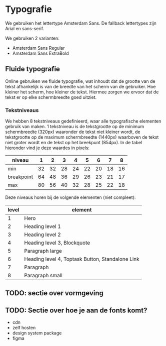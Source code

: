 # Typografie

We gebruiken het lettertype Amsterdam Sans. De fallback lettertypes zijn Arial en sans-serif.

We gebruiken 2 varianten:

- Amsterdam Sans Regular
- Amsterdam Sans ExtraBold

## Fluide typografie

Online gebruiken we fluide typografie, wat inhoudt dat de grootte van de tekst afhankelijk is van de breedte van het scherm van de gebruiker. Hoe kleiner het scherm, hoe kleiner de tekst. Hiermee zorgen we ervoor dat de tekst er op elke schermbreedte goed uitziet.

### Tekstniveaus

We hebben 8 tekstniveaus gedefinieerd, waar alle typografische elementen gebruik van maken. 1 tekstniveau is de tekstgrootte op de minimum schermbreedte (320px) waaronder de tekst niet kleiner wordt, de tekstgrootte op de maximum schermbreedte (1440px) waarboven de tekst niet groter wordt en de tekst op het breekpunt (854px). In de tabel hieronder vind je deze waardes in pixels:

| niveau     | 1   | 2   | 3   | 4   | 5   | 6   | 7   | 8   |
| ---------- | --- | --- | --- | --- | --- | --- | --- | --- |
| min        | 32  | 32  | 28  | 24  | 22  | 20  | 18  | 16  |
| breakpoint | 64  | 48  | 36  | 29  | 26  | 23  | 21  | 17  |
| max        | 80  | 56  | 40  | 32  | 28  | 25  | 22  | 18  |

Deze niveaus horen bij de volgende elementen (niet compleet):

| level | element                                          |
| ----- | ------------------------------------------------ |
| 1     | Hero                                             |
| 2     | Heading level 1                                  |
| 3     | Heading level 2                                  |
| 4     | Heading level 3, Blockquote                      |
| 5     | Paragraph large                                  |
| 6     | Heading level 4, Toptask Button, Standalone Link |
| 7     | Paragraph                                        |
| 8     | Paragraph small                                  |

## TODO: sectie over vormgeving

## TODO: Sectie over hoe je aan de fonts komt?

- cdn
- zelf hosten
- design system package
- figma
